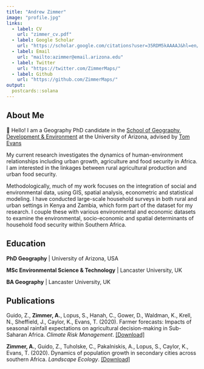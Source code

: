 ```yaml
---
title: "Andrew Zimmer"
image: "profile.jpg"
links:
  - label: CV
    url: "zimmer_cv.pdf"
  - label: Google Scholar
    url: "https://scholar.google.com/citations?user=35RDM5kAAAAJ&hl=en/"
  - label: Email
    url: "mailto:azimmer@email.arizona.edu"
  - label: Twitter
    url: "https://twitter.com/ZimmerMaps/"
  - label: Github
    url: "https://github.com/ZimmerMaps/"
output:
  postcards::solana
---
```

 
 
## About Me

👋 Hello! I am a Geography PhD candidate in the [School of Geography, Development & Environment][sgde] at the University of Arizona, advised by [Tom Evans][tom] 

My current research investigates the dynamics of human-environment relationships including urban growth, agriculture and food security in Africa. I am interested in the linkages between rural agricultural production and urban food security. 

Methodologically, much of my work focuses on the integration of social and environmental data, using GIS, spatial analysis, econometric and statistical modeling. I have conducted large-scale household surveys in both rural and urban settings in Kenya and Zambia, which form part of the dataset for my research. I couple these with various environmental and economic datasets to examine the environmental, socio-economic and spatial determinants of household food security within Southern Africa.


## Education

**PhD Geography** | University of Arizona, USA

**MSc Environmental Science & Technology** | Lancaster University, UK

**BA Geography** | Lancaster University, UK

## Publications

Guido, Z., **Zimmer, A.**, Lopus, S., Hanah, C., Gower, D., Waldman, K., Krell, N., Sheffield, J., Caylor, K., Evans, T. (2020). Farmer forecasts: Impacts of seasonal rainfall expectations on agricultural decision-making in Sub-Saharan Africa. *Climate Risk Management*. [[Download]](./Publications/guido_2020_crm.pdf){target="_blank"}

**Zimmer, A.**, Guido, Z., Tuholske, C., Pakalniskis, A., Lopus, S., Caylor, K., Evans, T. (2020). Dynamics of population growth in secondary cities across southern Africa. *Landscape Ecology*. [[Download]](./Publications/zimmer_2020_le.pdf){target="_blank"}

[sgde]:https://geography.arizona.edu/
[tom]:http://www.tomgeog.org/
